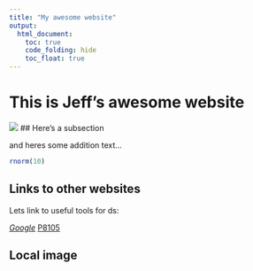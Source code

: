 ```yaml
---
title: "My awesome website"
output: 
  html_document:
    toc: true
    code_folding: hide
    toc_float: true
---
```


# This is Jeff's awesome website

![](https://media.giphy.com/media/drXGoW1iudhKw/giphy.gif)
## Here's a subsection

and heres some addition text...

```r
rnorm(10)
```


## Links to other websites

Lets link to useful tools for ds:

*[Google](https://www.google.com)
*[P8105](https://p8150.com)


## Local image




